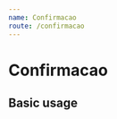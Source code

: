 ```yaml
---
name: Confirmacao
route: /confirmacao
---
```



# Confirmacao

<Props of={Confirmacao} />

## Basic usage
<Playground>
  <Provider store={store}>
    <Routes>
        <Confirmacao mockData={{
          "name": "Jeunesse SPA",
          "image": "https://mimoo-frontend-challenge-resources.s3.us-east-1.amazonaws.com/Jeunesse-Full.png",
          "brand": "Jeunesse"
        }}/>
    </Routes>
  </Provider>
</Playground>